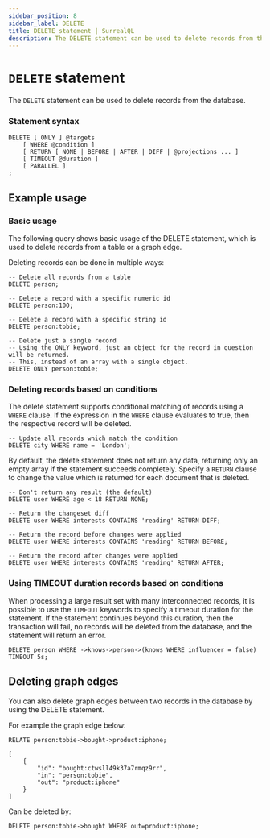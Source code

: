 ```yaml
---
sidebar_position: 8
sidebar_label: DELETE
title: DELETE statement | SurrealQL
description: The DELETE statement can be used to delete records from the database.
---
```


# `DELETE` statement

The `DELETE` statement can be used to delete records from the database.

### Statement syntax

```surql title="SurrealQL Syntax"
DELETE [ ONLY ] @targets
	[ WHERE @condition ]
	[ RETURN [ NONE | BEFORE | AFTER | DIFF | @projections ... ]
	[ TIMEOUT @duration ]
	[ PARALLEL ]
;
```

## Example usage

### Basic usage

The following query shows basic usage of the DELETE statement, which is used to delete records from a table or a graph edge.

Deleting records can be done in multiple ways:



```surql
-- Delete all records from a table
DELETE person;

-- Delete a record with a specific numeric id
DELETE person:100;

-- Delete a record with a specific string id
DELETE person:tobie;

-- Delete just a single record
-- Using the ONLY keyword, just an object for the record in question will be returned.
-- This, instead of an array with a single object.
DELETE ONLY person:tobie;
```

### Deleting records based on conditions
The delete statement supports conditional matching of records using a `WHERE` clause. If the expression in the `WHERE` clause evaluates to true, then the respective record will be deleted.

```surql
-- Update all records which match the condition
DELETE city WHERE name = 'London';
```
By default, the delete statement does not return any data, returning only an empty array if the statement succeeds completely. Specify a `RETURN` clause to change the value which is returned for each document that is deleted.

```surql
-- Don't return any result (the default)
DELETE user WHERE age < 18 RETURN NONE;

-- Return the changeset diff
DELETE user WHERE interests CONTAINS 'reading' RETURN DIFF;

-- Return the record before changes were applied
DELETE user WHERE interests CONTAINS 'reading' RETURN BEFORE;

-- Return the record after changes were applied
DELETE user WHERE interests CONTAINS 'reading' RETURN AFTER;
```

### Using TIMEOUT duration records based on conditions
When processing a large result set with many interconnected records, it is possible to use the `TIMEOUT` keywords to specify a timeout duration for the statement. If the statement continues beyond this duration, then the transaction will fail, no records will be deleted from the database, and the statement will return an error.

```surql
DELETE person WHERE ->knows->person->(knows WHERE influencer = false) TIMEOUT 5s;
```

## Deleting graph edges
You can also delete graph edges between two records in the database by using the DELETE statement.

For example the graph edge below:

```surql
RELATE person:tobie->bought->product:iphone;

[
	{
		"id": "bought:ctwsll49k37a7rmqz9rr",
		"in": "person:tobie",
		"out": "product:iphone"
	}
]
```

Can be deleted by:

```surql
DELETE person:tobie->bought WHERE out=product:iphone;
```